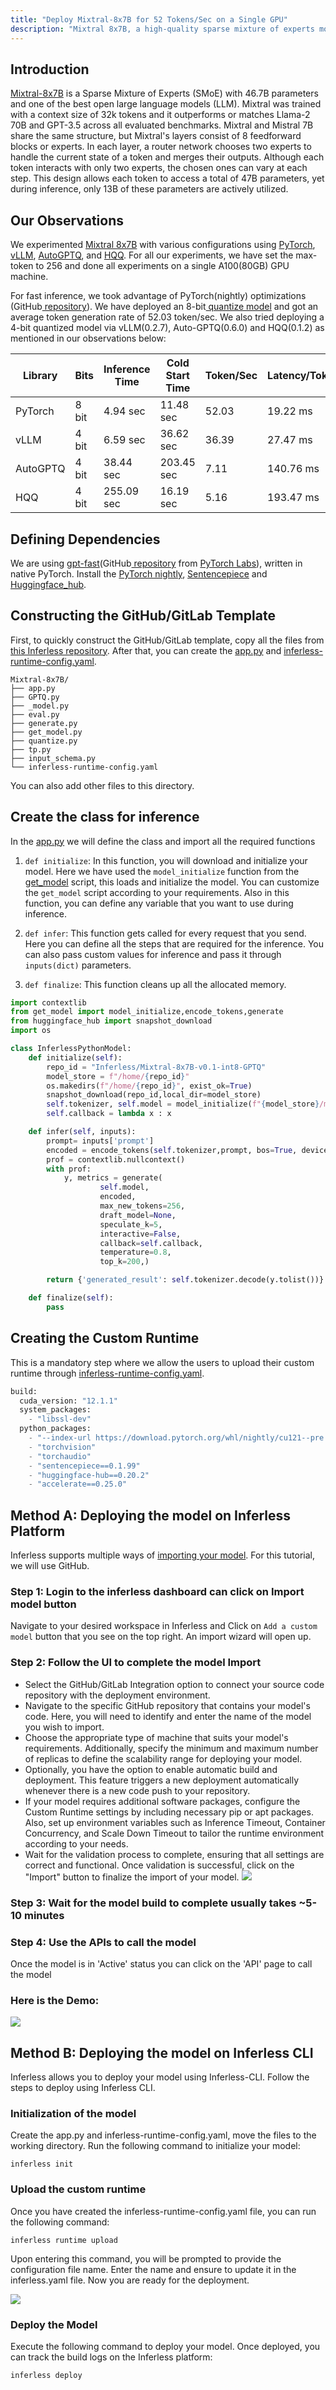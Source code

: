 ```yaml
---
title: "Deploy Mixtral-8x7B for 52 Tokens/Sec on a Single GPU"
description: "Mixtral 8x7B, a high-quality sparse mixture of experts model (SMoE) with open weights. Licensed under Apache 2.0. Mixtral outperforms Llama 2 70B on most benchmarks with 6x faster inference"
---
```


## Introduction

[Mixtral-8x7B](https://huggingface.co/mistralai/Mixtral-8x7B-v0.1) is a Sparse Mixture of Experts (SMoE) with 46.7B parameters and one of the best open large language models (LLM). Mixtral was trained with a context size of 32k tokens and it outperforms or matches Llama-2 70B and GPT-3.5 across all evaluated benchmarks. Mixtral and Mistral 7B share the same structure, but Mixtral's layers consist of 8 feedforward blocks or experts. In each layer, a router network chooses two experts to handle the current state of a token and merges their outputs. Although each token interacts with only two experts, the chosen ones can vary at each step. This design allows each token to access a total of 47B parameters, yet during inference, only 13B of these parameters are actively utilized.

## Our Observations

We experimented [Mixtral 8x7B](https://huggingface.co/mistralai/Mixtral-8x7B-v0.1) with various configurations using [PyTorch](https://github.com/pytorch-labs/gpt-fast), [vLLM](https://github.com/vllm-project/vllm), [AutoGPTQ](https://github.com/PanQiWei/AutoGPTQ), and [HQQ](https://github.com/mobiusml/hqq). For all our experiments, we have set the max-token to 256 and done all experiments on a single A100(80GB) GPU machine.

For fast inference, we took advantage of PyTorch(nightly) optimizations (GitHub[ repository](https://github.com/pytorch-labs/gpt-fast)). We have deployed an 8-bit[ quantize model](https://huggingface.co/Inferless/Mixtral-8x7B-v0.1-int8-GPTQ) and got an average token generation rate of 52.03 token/sec. We also tried deploying a 4-bit quantized model via vLLM(0.2.7), Auto-GPTQ(0.6.0) and HQQ(0.1.2) as mentioned in our observations below: 

| Library  | Bits  | Inference Time | Cold Start Time | Token/Sec | Latency/Token | VRAM Required |
| -------- | ----- | -------------- | --------------- | --------- | ------------- | ------------- |
| PyTorch  | 8 bit | 4.94 sec       | 11.48 sec       | 52.03     | 19.22 ms      | 43.78 GB      |
| vLLM     | 4 bit | 6.59 sec       | 36.62 sec       | 36.39     | 27.47 ms      | 65.66 GB      |
| AutoGPTQ | 4 bit | 38.44 sec      | 203.45 sec      | 7.11      | 140.76 ms     | 22.68 GB      |
| HQQ      | 4 bit | 255.09 sec     | 16.19 sec       | 5.16      | 193.47 ms     | 24.70 GB      |

## Defining Dependencies

We are using [gpt-fast](https://github.com/pytorch-labs/gpt-fast)(GitHub[ repository](https://github.com/pytorch-labs/gpt-fast) from [PyTorch Labs](https://github.com/pytorch-labs)), written in native PyTorch. Install the [PyTorch nightly](https://pytorch.org/get-started/locally/), [Sentencepiece](https://pypi.org/project/sentencepiece/) and [Huggingface\_hub](https://pypi.org/project/huggingface-hub/).


## Constructing the GitHub/GitLab Template

First, to quickly construct the GitHub/GitLab template, copy all the files from [this Inferless repository](https://github.com/rbgo404/mixtral-fast). After that, you can create the [app.py](https://github.com/inferless/Mixral-8x7B/blob/main/app.py) and [inferless-runtime-config.yaml](https://github.com/inferless/Mixral-8x7B/blob/main/inferless-runtime-config.yaml).

```
Mixtral-8x7B/
├── app.py
├── GPTQ.py
├── _model.py
├── eval.py
├── generate.py
├── get_model.py
├── quantize.py
├── tp.py
├── input_schema.py
└── inferless-runtime-config.yaml
```

You can also add other files to this directory.

## Create the class for inference

In the [app.py](https://github.com/inferless/Mixral-8x7B/blob/main/app.py) we will define the class and import all the required functions

1.  `def initialize`: In this function, you will download and initialize your model. Here we have used the `model_initialize` function from the [get\_model](https://github.com/inferless/Mixral-8x7B/blob/main/get%5Fmodel.py) script, this loads and initialize the model. You can customize the `get_model` script according to your requirements. Also in this function, you can define any variable that you want to use during inference.

2.  `def infer`: This function gets called for every request that you send. Here you can define all the steps that are required for the inference. You can also pass custom values for inference and pass it through `inputs(dict)` parameters.

3.  `def finalize`: This function cleans up all the allocated memory.

```python
import contextlib
from get_model import model_initialize,encode_tokens,generate
from huggingface_hub import snapshot_download
import os

class InferlessPythonModel:
    def initialize(self):
        repo_id = "Inferless/Mixtral-8x7B-v0.1-int8-GPTQ"
        model_store = f"/home/{repo_id}"
        os.makedirs(f"/home/{repo_id}", exist_ok=True)
        snapshot_download(repo_id,local_dir=model_store)
        self.tokenizer, self.model = model_initialize(f"{model_store}/model_int8.pth")
        self.callback = lambda x : x

    def infer(self, inputs):
        prompt= inputs['prompt']
        encoded = encode_tokens(self.tokenizer,prompt, bos=True, device="cuda")
        prof = contextlib.nullcontext()
        with prof:
            y, metrics = generate(
                    self.model,
                    encoded,
                    max_new_tokens=256,
                    draft_model=None,
                    speculate_k=5,
                    interactive=False,
                    callback=self.callback,
                    temperature=0.8,
                    top_k=200,)

        return {'generated_result': self.tokenizer.decode(y.tolist())}

    def finalize(self):
        pass
```

## Creating the Custom Runtime

This is a mandatory step where we allow the users to upload their custom runtime through [inferless-runtime-config.yaml](https://github.com/inferless/Mixral-8x7B/blob/main/inferless-runtime-config.yaml).

```python
build:
  cuda_version: "12.1.1"
  system_packages:
    - "libssl-dev"
  python_packages:
    - "--index-url https://download.pytorch.org/whl/nightly/cu121--pre torch"
    - "torchvision"
    - "torchaudio"
    - "sentencepiece==0.1.99"
    - "huggingface-hub==0.20.2"
    - "accelerate==0.25.0"
```

##  Method A: Deploying the model on Inferless Platform 
Inferless supports multiple ways of [importing your model](https://docs.inferless.com/model-import/file-structure-req/file-structure-requirements). For this tutorial, we will use GitHub.
### Step 1: Login to the inferless dashboard can click on Import model button
Navigate to your desired workspace in Inferless and Click on `Add a custom model` button that you see on the top right. An import wizard will open up.

### Step 2: Follow the UI to complete the model  Import
- Select the GitHub/GitLab Integration option to connect your source code repository with the deployment environment.
- Navigate to the specific GitHub repository that contains your model's code. Here, you will need to identify and enter the name of the model you wish to import.
- Choose the appropriate type of machine that suits your model's requirements. Additionally, specify the minimum and maximum number of replicas to define the scalability range for deploying your model.
- Optionally, you have the option to enable automatic build and deployment. This feature triggers a new deployment automatically whenever there is a new code push to your repository.
- If your model requires additional software packages, configure the Custom Runtime settings by including necessary pip or apt packages. Also, set up environment variables such as  Inference Timeout, Container Concurrency, and Scale Down Timeout to tailor the runtime environment according to your needs.
- Wait for the validation process to complete, ensuring that all settings are correct and functional. Once validation is successful, click on the "Import" button to finalize the import of your model.
![](/images/import.jpg)

### Step 3: Wait for the model build to complete usually takes ~5-10 minutes

### Step 4: Use the APIs to call the model
Once the model is in 'Active' status you can click on the 'API' page to call the model

### Here is the Demo:

![](/gif/gif13.gif)

 

## Method B: Deploying the model on Inferless CLI

Inferless allows you to deploy your model using Inferless-CLI. Follow the steps to deploy using Inferless CLI.

### Initialization of the model

Create the app.py and inferless-runtime-config.yaml, move the files to the working directory. Run the following command to initialize your model:

```
inferless init
```

### Upload the custom runtime

Once you have created the inferless-runtime-config.yaml file, you can run the following command:

```
inferless runtime upload
```

Upon entering this command, you will be prompted to provide the configuration file name. Enter the name and ensure to update it in the inferless.yaml file. Now you are ready for the deployment.

![](/images/llama70b-6.png)

### Deploy the Model

Execute the following command to deploy your model. Once deployed, you can track the build logs on the Inferless platform:

```
inferless deploy
```